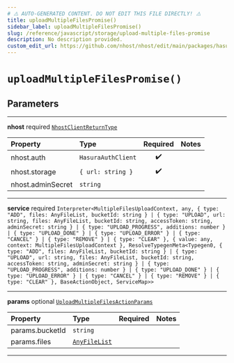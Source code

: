 ```yaml
---
# ⚠️ AUTO-GENERATED CONTENT. DO NOT EDIT THIS FILE DIRECTLY! ⚠️
title: uploadMultipleFilesPromise()
sidebar_label: uploadMultipleFilesPromise()
slug: /reference/javascript/storage/upload-multiple-files-promise
description: No description provided.
custom_edit_url: https://github.com/nhost/nhost/edit/main/packages/hasura-storage-js/src/packages/hasura-storage-js/src/promises/multiple-files-upload.ts#L46
---
```


# `uploadMultipleFilesPromise()`

## Parameters

---

**<span className="parameter-name">nhost</span>** <span className="optional-status">required</span> [`NhostClientReturnType`](/reference/docgen/javascript/storage/types/nhost-client-return-type)

| Property                                                                                      | Type               | Required | Notes |
| :-------------------------------------------------------------------------------------------- | :----------------- | :------: | :---- |
| <span className="parameter-name"><span className="light-grey">nhost.</span>auth</span>        | `HasuraAuthClient` |    ✔️    |       |
| <span className="parameter-name"><span className="light-grey">nhost.</span>storage</span>     | `{ url: string }`  |    ✔️    |       |
| <span className="parameter-name"><span className="light-grey">nhost.</span>adminSecret</span> | `string`           |          |       |

---

**<span className="parameter-name">service</span>** <span className="optional-status">required</span> `Interpreter<MultipleFilesUploadContext, any, { type: "ADD", files: AnyFileList, bucketId: string } | { type: "UPLOAD", url: string, files: AnyFileList, bucketId: string, accessToken: string, adminSecret: string } | { type: "UPLOAD_PROGRESS", additions: number } | { type: "UPLOAD_DONE" } | { type: "UPLOAD_ERROR" } | { type: "CANCEL" } | { type: "REMOVE" } | { type: "CLEAR" }, { value: any, context: MultipleFilesUploadContext }, ResolveTypegenMeta<Typegen0, { type: "ADD", files: AnyFileList, bucketId: string } | { type: "UPLOAD", url: string, files: AnyFileList, bucketId: string, accessToken: string, adminSecret: string } | { type: "UPLOAD_PROGRESS", additions: number } | { type: "UPLOAD_DONE" } | { type: "UPLOAD_ERROR" } | { type: "CANCEL" } | { type: "REMOVE" } | { type: "CLEAR" }, BaseActionObject, ServiceMap>>`

---

**<span className="parameter-name">params</span>** <span className="optional-status">optional</span> [`UploadMultipleFilesActionParams`](/reference/docgen/javascript/storage/types/upload-multiple-files-action-params)

| Property                                                                                    | Type                                                                      | Required | Notes |
| :------------------------------------------------------------------------------------------ | :------------------------------------------------------------------------ | :------: | :---- |
| <span className="parameter-name"><span className="light-grey">params.</span>bucketId</span> | `string`                                                                  |          |       |
| <span className="parameter-name"><span className="light-grey">params.</span>files</span>    | [`AnyFileList`](/reference/docgen/javascript/storage/types/any-file-list) |          |       |

---
